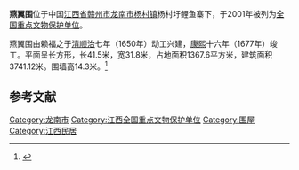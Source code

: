 {{coord|24|38|14|N|114|37|45|E|display=title|scale:10000}}
{{文物保护单位
| 级别 = 全国
| 名称 = [[关西新围|关西新围]]、燕翼围
| 图片 = JX20170530- 01.jpg
| 所在 = [[江西省|江西省]][[龙南市|龙南市]]
| 分类 = 古建筑
| 时代 = 清
| 编号 = 5-335
| 登录 = 2001年
}}
'''燕翼围'''位于中国[[江西省|江西省]][[赣州市|赣州市]][[龙南市|龙南市]][[杨村镇_(龙南市)|杨村镇]]杨村圩鲤鱼寨下，于2001年被列为[[全国重点文物保护单位|全国重点文物保护单位]]。

燕翼围由赖福之于[[清|清]][[顺治|顺治]]七年（1650年）动工兴建，[[康熙|康熙]]十六年（1677年）竣工。平面呈长方形，长41.5米，宽31.8米，占地面积1367.6平方米，建筑面积3741.12米。围墙高14.3米。<ref>{{Cite book |title=全国重点文物保护单位（第一批至第五批）·第二卷 |author= |publisher=文物出版社 |year=2004 |pages=252 |isbn=9787501015252}}</ref> 

==参考文献==
{{reflist}}
{{江西全国重点文物保护单位}}

{{DEFAULTSORT:Y}}
[[Category:龙南市|Category:龙南市]]
[[Category:江西全国重点文物保护单位|Category:江西全国重点文物保护单位]]
[[Category:围屋|Category:围屋]]
[[Category:江西民居|Category:江西民居]]